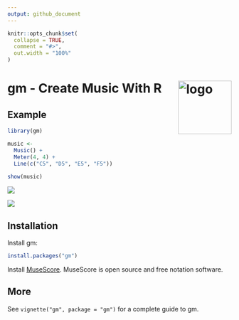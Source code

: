 ```yaml
---
output: github_document
---
```


<!-- README.md is generated from README.Rmd. Please edit that file -->

```r
knitr::opts_chunk$set(
  collapse = TRUE,
  comment = "#>",
  out.width = "100%"
)
```


# gm - Create Music With R <img src="man/figures/logo.png" align="right" alt="logo" width="120"/>

<!-- badges: start -->
<!-- badges: end -->


## Example

```r
library(gm)

music <- 
  Music() +
  Meter(4, 4) +
  Line(c("C5", "D5", "E5", "F5"))
  
show(music)
```

![](man/figures/readme.png)

![](man/figures/readme_audio.png)


## Installation

Install gm:

``` r
install.packages("gm")
```

Install [MuseScore](https://musescore.org/). MuseScore is open source and free notation software.


## More

See `vignette("gm", package = "gm")` for a complete guide to gm.
